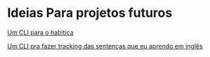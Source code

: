 = Ideias Para projetos futuros =

[[habitica-cli|Um CLI para o habitica]]

[[CLI-english-sentence-tracker|Um CLI pra fazer tracking das sentenças que eu aprendo em inglês]]
